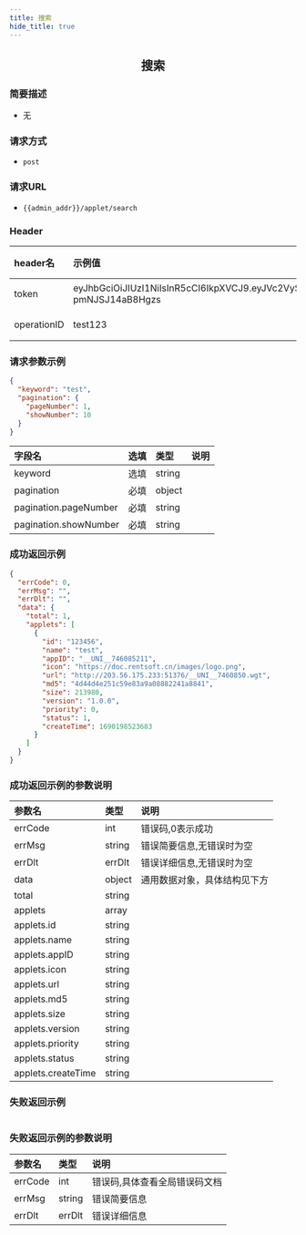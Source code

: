 ```yaml
---
title: 搜索
hide_title: true
---
```


<center>

## 搜索

</center>

### 简要描述
- 无
### 请求方式
- `post` 
### 请求URL
- `{{admin_addr}}/applet/search` 


### Header
|header名|示例值|选填|类型|说明|
|:----    |:-------    |:--- |---|------      |
|token|eyJhbGciOiJIUzI1NiIsInR5cCI6IkpXVCJ9.eyJVc2VySUQiOiJhZG1pbjIiLCJVc2VyVHlwZSI6MiwiZXhwIjoxNjk4NTcwOTUwLCJuYmYiOjE2OTA3OTQ2NTAsImlhdCI6MTY5MDc5NDk1MH0.DLbXohAp8mUx_qQZbK47T8GlUMm-pmNJSJ14aB8Hgzs|必填|string||
|operationID|test123|必填|string||


### 请求参数示例


```json
{
  "keyword": "test",
  "pagination": {
    "pageNumber": 1,
    "showNumber": 10
  }
}
```
|字段名|选填|类型|说明|
|:----    |:-------    |:--- |---|
|keyword|选填|string||
|pagination|必填|object||
|pagination.pageNumber|必填|string||
|pagination.showNumber|必填|string||
### 成功返回示例


```json
{
  "errCode": 0,
  "errMsg": "",
  "errDlt": "",
  "data": {
    "total": 1,
    "applets": [
      {
        "id": "123456",
        "name": "test",
        "appID": "__UNI__746085211",
        "icon": "https://doc.rentsoft.cn/images/logo.png",
        "url": "http://203.56.175.233:51376/__UNI__7460850.wgt",
        "md5": "4d44d4e251c59e83a9a08882241a8841",
        "size": 213980,
        "version": "1.0.0",
        "priority": 0,
        "status": 1,
        "createTime": 1690198523683
      }
    ]
  }
}
```
### 成功返回示例的参数说明


|参数名|类型|说明|
|:----    |:-------    |:--- |
|errCode|int|错误码,0表示成功|
|errMsg|string|错误简要信息,无错误时为空|
|errDlt|errDlt|错误详细信息,无错误时为空|
|data|object|通用数据对象，具体结构见下方|
|total|string||
|applets|array||
|applets.id|string||
|applets.name|string||
|applets.appID|string||
|applets.icon|string||
|applets.url|string||
|applets.md5|string||
|applets.size|string||
|applets.version|string||
|applets.priority|string||
|applets.status|string||
|applets.createTime|string||
### 失败返回示例


```json

```
### 失败返回示例的参数说明


|参数名|类型|说明|
|:----    |:-------    |:--- |
|errCode|int|错误码,具体查看全局错误码文档|
|errMsg|string|错误简要信息|
|errDlt|errDlt|错误详细信息|

